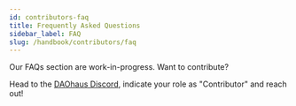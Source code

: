 ```yaml
---
id: contributors-faq
title: Frequently Asked Questions
sidebar_label: FAQ
slug: /handbook/contributors/faq
---
```


Our FAQs section are work-in-progress. Want to contribute?

Head to the [DAOhaus Discord](https://discord.gg/KZQ2fskUcH), indicate your role as "Contributor" and reach out!
